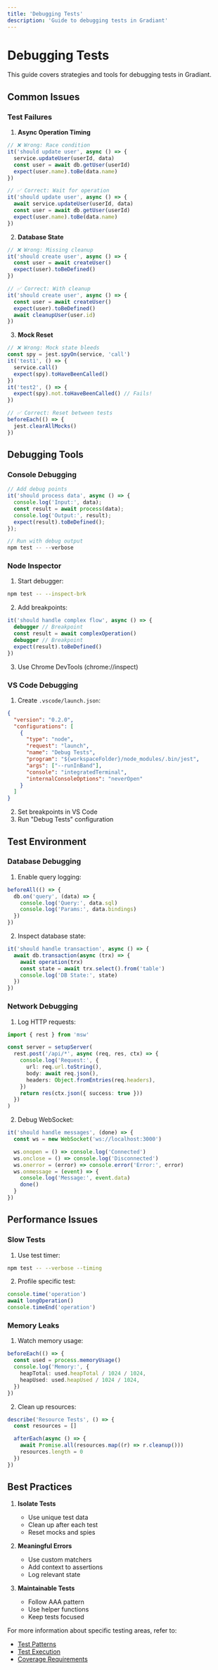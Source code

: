 ```yaml
---
title: 'Debugging Tests'
description: 'Guide to debugging tests in Gradiant'
---
```


# Debugging Tests

This guide covers strategies and tools for debugging tests in Gradiant.

## Common Issues

### Test Failures

1. **Async Operation Timing**

```typescript
// ❌ Wrong: Race condition
it('should update user', async () => {
  service.updateUser(userId, data)
  const user = await db.getUser(userId)
  expect(user.name).toBe(data.name)
})

// ✅ Correct: Wait for operation
it('should update user', async () => {
  await service.updateUser(userId, data)
  const user = await db.getUser(userId)
  expect(user.name).toBe(data.name)
})
```

2. **Database State**

```typescript
// ❌ Wrong: Missing cleanup
it('should create user', async () => {
  const user = await createUser()
  expect(user).toBeDefined()
})

// ✅ Correct: With cleanup
it('should create user', async () => {
  const user = await createUser()
  expect(user).toBeDefined()
  await cleanupUser(user.id)
})
```

3. **Mock Reset**

```typescript
// ❌ Wrong: Mock state bleeds
const spy = jest.spyOn(service, 'call')
it('test1', () => {
  service.call()
  expect(spy).toHaveBeenCalled()
})
it('test2', () => {
  expect(spy).not.toHaveBeenCalled() // Fails!
})

// ✅ Correct: Reset between tests
beforeEach(() => {
  jest.clearAllMocks()
})
```

## Debugging Tools

### Console Debugging

```typescript
// Add debug points
it('should process data', async () => {
  console.log('Input:', data);
  const result = await process(data);
  console.log('Output:', result);
  expect(result).toBeDefined();
});

// Run with debug output
npm test -- --verbose
```

### Node Inspector

1. Start debugger:

```bash
npm test -- --inspect-brk
```

2. Add breakpoints:

```typescript
it('should handle complex flow', async () => {
  debugger // Breakpoint
  const result = await complexOperation()
  debugger // Breakpoint
  expect(result).toBeDefined()
})
```

3. Use Chrome DevTools (chrome://inspect)

### VS Code Debugging

1. Create `.vscode/launch.json`:

```json
{
  "version": "0.2.0",
  "configurations": [
    {
      "type": "node",
      "request": "launch",
      "name": "Debug Tests",
      "program": "${workspaceFolder}/node_modules/.bin/jest",
      "args": ["--runInBand"],
      "console": "integratedTerminal",
      "internalConsoleOptions": "neverOpen"
    }
  ]
}
```

2. Set breakpoints in VS Code
3. Run "Debug Tests" configuration

## Test Environment

### Database Debugging

1. Enable query logging:

```typescript
beforeAll(() => {
  db.on('query', (data) => {
    console.log('Query:', data.sql)
    console.log('Params:', data.bindings)
  })
})
```

2. Inspect database state:

```typescript
it('should handle transaction', async () => {
  await db.transaction(async (trx) => {
    await operation(trx)
    const state = await trx.select().from('table')
    console.log('DB State:', state)
  })
})
```

### Network Debugging

1. Log HTTP requests:

```typescript
import { rest } from 'msw'

const server = setupServer(
  rest.post('/api/*', async (req, res, ctx) => {
    console.log('Request:', {
      url: req.url.toString(),
      body: await req.json(),
      headers: Object.fromEntries(req.headers),
    })
    return res(ctx.json({ success: true }))
  })
)
```

2. Debug WebSocket:

```typescript
it('should handle messages', (done) => {
  const ws = new WebSocket('ws://localhost:3000')

  ws.onopen = () => console.log('Connected')
  ws.onclose = () => console.log('Disconnected')
  ws.onerror = (error) => console.error('Error:', error)
  ws.onmessage = (event) => {
    console.log('Message:', event.data)
    done()
  }
})
```

## Performance Issues

### Slow Tests

1. Use test timer:

```bash
npm test -- --verbose --timing
```

2. Profile specific test:

```typescript
console.time('operation')
await longOperation()
console.timeEnd('operation')
```

### Memory Leaks

1. Watch memory usage:

```typescript
beforeEach(() => {
  const used = process.memoryUsage()
  console.log('Memory:', {
    heapTotal: used.heapTotal / 1024 / 1024,
    heapUsed: used.heapUsed / 1024 / 1024,
  })
})
```

2. Clean up resources:

```typescript
describe('Resource Tests', () => {
  const resources = []

  afterEach(async () => {
    await Promise.all(resources.map((r) => r.cleanup()))
    resources.length = 0
  })
})
```

## Best Practices

1. **Isolate Tests**

   - Use unique test data
   - Clean up after each test
   - Reset mocks and spies

2. **Meaningful Errors**

   - Use custom matchers
   - Add context to assertions
   - Log relevant state

3. **Maintainable Tests**
   - Follow AAA pattern
   - Use helper functions
   - Keep tests focused

For more information about specific testing areas, refer to:

- [Test Patterns](/testing/patterns)
- [Test Execution](/testing/execution)
- [Coverage Requirements](/testing/coverage)
